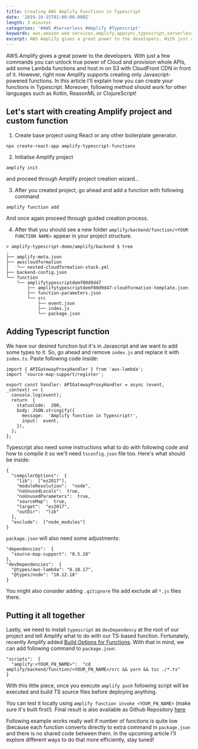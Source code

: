 ```yaml
---
title: Creating AWS Amplify Functions in Typescript
date: '2019-10-15T01:00:00.000Z'
length: 3 minutes
categories: '#AWS #Serverless #Amplify #Typescript'
keywords: aws,amazon web services,amplify,appsync,typescript,serverless,react,amplify with typescript
excerpt: AWS Amplify gives a great power to the developers. With just a few commands you can unlock true power of Cloud and provision whole APIs, add some Lambda functions and host in on S3 with CloudFront CDN in front of it. However, right now…
---
```


AWS Amplify gives a great power to the developers. With just a few commands you can unlock true power of Cloud and provision whole APIs, add some Lambda functions and host in on S3 with CloudFront CDN in front of it. However, right now Amplify supports creating only Javascript-powered functions. In this article I'll explain how you can create your functions in Typescript. Moreover, following method should work for other languages such as Kotlin, ReasonML or ClojureScript!

## Let's start with creating Amplify project and custom function

1. Create base project using React or any other boilerplate generator.

```
npx create-react-app amplify-typescript-functions
```

2. Initialise Amplify project

```
amplify init
```

and proceed through Amplify project creation wizard...

3. After you created project, go ahead and add a function with following command

```
amplify function add
```

And once again proceed through guided creation process.

4. After that you should see a new folder `amplify/backend/function/<YOUR FUNCTION NAME>` appear in your project structure.

```
> amplify-typescript-demo/amplify/backend $ tree
.
├── amplify-meta.json
├── awscloudformation
│   └── nested-cloudformation-stack.yml
├── backend-config.json
└── function
    └── amplifytypescriptdemf00d9d47
        ├── amplifytypescriptdemf00d9d47-cloudformation-template.json
        ├── function-parameters.json
        └── src
            ├── event.json
            ├── index.js
            └── package.json
```

## Adding Typescript function

We have our desired function but it's in Javascript and we want to add some types to it. So, go ahead and remove `index.js` and replace it with `index.ts`. Paste following code inside:

```
import { APIGatewayProxyHandler } from 'aws-lambda';
import 'source-map-support/register';

export const handler: APIGatewayProxyHandler = async (event,  _context) => {
  console.log(event);
  return  {
    statusCode:  200,
    body: JSON.stringify({
      message:  'Amplify function in Typescript!',
      input:  event,
    }),
  };
};
```

Typescript also need some instructions what to do with following code and how to compile it so we'll need `tsconfig.json` file too. Here's what should be inside:

```
{
  "compilerOptions":  {
    "lib":  ["es2017"],
    "moduleResolution":  "node",
    "noUnusedLocals":  true,
    "noUnusedParameters":  true,
    "sourceMap":  true,
    "target":  "es2017",
    "outDir":  "lib"
  },
  "exclude":  ["node_modules"]
}
```

`package.json` will also need some adjustments:

```
"dependencies":  {
  "source-map-support": "0.5.10"
},
"devDependencies":  {
  "@types/aws-lambda": "8.10.17",
  "@types/node": "10.12.18"
}
```

You might also consider adding `.gitignore` file add exclude all `*.js` files there.

## Putting it all together

Lastly, we need to install `typescript` as `devDependency` at the root of our project and tell Amplify what to do with our TS-based function. Fortunately, recently Amplify added [Build Options for Functions](https://aws-amplify.github.io/docs/cli-toolchain/usage#functions). With that in mind, we can add following command to `package.json`:

```
"scripts":  {
  "amplify:<YOUR_FN_NAME>":  "cd amplify/backend/function/<YOUR_FN_NAME>/src && yarn && tsc ./*.ts"
}
```

With this little piece, once you execute `amplify push` following script will be executed and build TS source files before deploying anything.

You can test it locally using `amplify function invoke <YOUR_FN_NAME>` (make sure it's built first!). Final result is also available as Github Repository [here](https://github.com/RafalWilinski/amplify-typescript-demo)

Following example works really well if number of functions is quite low (because each function converts directly to extra command in `package.json` and there is no shared code between them. In the upcoming article I'll explore different ways to do that more efficiently, stay tuned!
